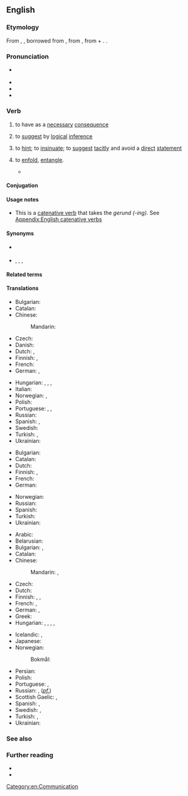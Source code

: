 ==English==

===Etymology===
From {{inh|en|enm|implien}}, {{m|enm|emplien}}, borrowed from {{der|en|fro|emplier}}, from {{der|en|la|implicare||to infold, involve}}, from {{m|la|in||in}} + {{m|la|plicare||to fold}}. {{doublet|en|employ|implicate}}.

===Pronunciation===
* {{a|GenAm|RP}} {{IPA|en|/ɪmˈplaɪ/}}
* {{audio|en|en-us-imply.ogg|Audio (US)}}
* {{rhymes|en|aɪ|s=2}}
* {{hyphenation|en|im|ply}}

===Verb===
{{en-verb}}

# {{lb|en|transitive|of a proposition}} to have as a [[necessary]] [[consequence]]
#: {{ux|en|The proposition that "all dogs are mammals" '''implies''' that my dog is a mammal.}}
# {{lb|en|transitive|of a person}} to [[suggest]] by [[logical]] [[inference]]
#: {{ux|en|When I state that your dog is brown, I am not '''implying''' that all dogs are brown.}}
# {{lb|en|transitive|of a person or proposition}} to [[hint]]; to [[insinuate]]; to [[suggest]] [[tacit]]ly and avoid a [[direct]] [[statement]]
#: {{ux|en|What do you mean "we need to be more careful with hygiene"? Are you '''implying''' that I don't [[wash]] my hands?}}
# {{lb|en|archaic}} to [[enfold]], [[entangle]].
#* {{RQ:Spenser Faerie Queene|1|4|passage=And in his bosome secretly there lay / An hatefull Snake, the which his taile vptyes / In many folds, and mortall sting '''implyes'''.}}

====Conjugation====
{{en-conj|impl|y}}

====Usage notes====
* This is a [[catenative verb]] that takes the ''gerund (-ing)''. See [[Appendix:English catenative verbs]]

====Synonyms====
* {{sense|to have as a necessary consequence}} {{l|en|entail}}
* {{sense|to suggest tacitly}} {{l|en|allude}}, {{l|en|hint}}, {{l|en|insinuate}}, {{l|en|suggest}}

====Related terms====
{{col4|en
|implicate
|implication
|implicative
|implicit
|implicitness
|implision
}}

====Translations====
{{trans-top|to have as a consequence}}
* Bulgarian: {{t+|bg|означавам}}
* Catalan: {{t+|ca|implicar}}
* Chinese:
*: Mandarin: {{t+|cmn|意味着|tr=yìwèizhe|sc=Hani}}
* Czech: {{t|cs|implikovat}}
* Danish: {{t|da|implicere}}
* Dutch: {{t+|nl|impliceren}}, {{t+|nl|inhouden}}
* Finnish: {{t+|fi|merkitä}}, {{t+|fi|seurata}}
* French: {{t+|fr|impliquer}}
* German: {{t+|de|implizieren}}, {{t|de|zur Folge haben}}
{{trans-mid}}
* Hungarian: {{t|hu|maga után von}}, {{t+|hu|magában foglal}}, {{t|hu|implikál}}, {{t|hu|[[következtetni]] [[enged]]}}
* Italian: {{t+|it|implicare}}
* Norwegian: {{t|no|implisere}}, {{t|no|medføre}}
* Polish: {{t|pl|pociągać (za sobą)}}
* Portuguese: {{t+|pt|implicar}}, {{t|pt|ter como consequência}}, {{t+|pt|acarretar}}
* Russian: {{t+|ru|предполага́ть|impf}}
* Spanish: {{t+|es|implicar}}, {{t+|es|acarrear}}
* Swedish: {{t+|sv|implicera}}
* Turkish: {{t+|tr|gerektirmek}}, {{t+|tr|işaret etmek}}
* Ukrainian: {{t|uk|припускати}}
{{trans-bottom}}

{{trans-top|to suggest by a logical inference}}
* Bulgarian: {{t+|bg|подразбирам}}
* Catalan: {{t+|ca|implicar}}
* Dutch: {{t+|nl|suggereren}}
* Finnish: {{t+|fi|tarkoittaa}}, {{t+|fi|väittää}}
* French: {{t+|fr|impliquer}}
* German: {{t+|de|implizieren}}
{{trans-mid}}
* Norwegian: {{t|no|implisere}}
* Russian: {{t+|ru|подразумева́ть|impf}}
* Spanish: {{t+|es|implicar}}
* Turkish: {{t+|tr|gerektirmek}}
* Ukrainian: {{t+|uk|мати на увазі}}
{{trans-bottom}}

{{trans-top|to express suggestively rather than as a direct statement}}
* Arabic: {{t|ar|اِنْطَوَى}}
* Belarusian: {{t-needed|be}}
* Bulgarian: {{t+|bg|загатвам}}, {{t+|bg|намеквам}}
* Catalan: {{t+|ca|insinuar}}
* Chinese:
*: Mandarin: {{t+|cmn|暗示|tr=ànshì|sc=Hani}}, {{t+|cmn|暗指|tr=ànzhǐ|sc=Hani}}
* Czech: {{t+|cs|naznačit}}
* Dutch: {{t+|nl|impliceren}}
* Finnish: {{t+|fi|vihjailla}}, {{t|fi|antaa ymmärtää}}, {{t+|fi|vihjata}}
* French: {{t+|fr|insinuer}}, {{t+|fr|sous-entendre}}
* German: {{t+|de|bedeuten}}, {{t+|de|implizieren}}
* Greek: {{t+|el|υπονοώ}}
* Hungarian: {{t+|hu|sugall}}, {{t+|hu|utal}}, {{t+|hu|céloz}}, {{t+|hu|sejtet}}, {{t|hu|[[akar|akar(ja)]] [[mondani]]}}
{{trans-mid}}
* Icelandic: {{t|is|gefa í skyn}}, {{t|is|benda til}}
* Japanese: {{t+|ja|ほのめかす|tr=honomekasu}}
* Norwegian: {{t|no|insinuere}}
*: Bokmål: {{t+|nb|antyde}}
* Persian: {{t|fa|به طور ضمنی اشاره کردن}}
* Polish: {{t+|pl|sugerować}}
* Portuguese: {{t|pt|dar a entender}}, {{t+|pt|insinuar}}
* Russian: {{t+|ru|намека́ть|impf}}, {{t+|ru|намекну́ть}} (''[[pf.]]'')
* Scottish Gaelic: {{t|gd|ciallaich}}, {{t|gd|seaghaich}}
* Spanish: {{t+|es|insinuar}}, {{t|es|dar a entender}}
* Swedish: {{t+|sv|antyda}}, {{t+|sv|insinuera}}
* Turkish: {{t+|tr|anlamına gelmek}}, {{t|tr|manasına gelmek}}
* Ukrainian: {{t|uk|натякати}}
{{trans-bottom}}

===See also===
{{col4|en
|connotation
|entail
}}

===Further reading===
* {{R:Webster 1913}}
* {{R:Century 1911}}

[[Category:en:Communication]]